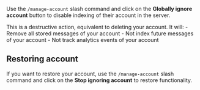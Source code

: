 
Use the `/manage-account` slash command and click on the **Globally ignore account** button to disable indexing of their account in the server.

<Warning>
	This is a destructive action, equivalent to deleting your account. It will: -
	Remove all stored messages of your account - Not index future messages of your
	account - Not track analytics events of your account
</Warning>

## Restoring account

If you want to restore your account, use the `/manage-account` slash command and click on the **Stop ignoring account** to restore functionality.
